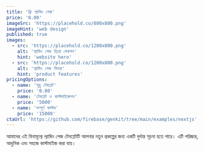 ```yaml
---
title: 'ফ্রি ল্যান্ডিং পেজ'
price: '0.00'
imageSrc: 'https://placehold.co/800x800.png'
imageHint: 'web design'
published: true
images:
  - src: 'https://placehold.co/1200x800.png'
    alt: 'ল্যান্ডিং পেজ হিরো সেকশন'
    hint: 'website hero'
  - src: 'https://placehold.co/1200x800.png'
    alt: 'ল্যান্ডিং পেজ ফিচার'
    hint: 'product features'
pricingOptions:
  - name: 'শুধু টেমপ্লেট'
    price: '0.00'
  - name: 'টেমপ্লেট ও কাস্টমাইজেশন'
    price: '5000'
  - name: 'সম্পূর্ণ কাস্টম'
    price: '15000'
ctaUrl: 'https://github.com/firebase/genkit/tree/main/examples/nextjs'
---
```


আমাদের এই বিনামূল্যে ল্যান্ডিং পেজ টেমপ্লেটটি আপনার নতুন প্রকল্পের জন্য একটি দুর্দান্ত সূচনা হতে পারে। এটি পরিষ্কার, আধুনিক এবং সহজে কাস্টমাইজ করা যায়।